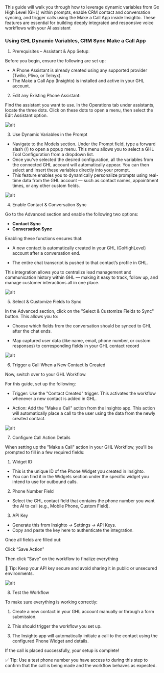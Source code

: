 This guide will walk you through how to leverage dynamic variables from Go High Level (GHL) within prompts, enable CRM contact and conversation syncing, and trigger calls using the Make a Call App inside Insighto. These features are essential for building deeply integrated and responsive voice workflows with your AI assistant

### Using GHL Dynamic Variables, CRM Sync  Make a Call App

1. Prerequisites – Assistant & App Setup:

Before you begin, ensure the following are set up:

- A Phone Assistant is already created using any supported provider (Twilio, Plivo, or Telnyx).
- The Make a Call App (Insighto) is installed and active in your GHL account.

2. Edit any Existing Phone Assistant:

Find the assistant you want to use. In the Operations tab under assistants, locate the three dots. Click on these dots to open a menu, then select the Edit Assistant option.

![alt](images/ghl/2.png)

3. Use Dynamic Variables in the Prompt

- Navigate to the Models section. Under the Prompt field, type a forward slash (/) to open a popup menu. This menu allows you to select a GHL Tool Configuration from a dropdown list.
- Once you've selected the desired configuration, all the variables from the connected GHL account will automatically appear. You can then select and insert these variables directly into your prompt.
- This feature enables you to dynamically personalize prompts using real-time data from the GHL account — such as contact names, appointment times, or any other custom fields.

![alt](images/ghl/3.png)

4. Enable Contact & Conversation Sync


Go to the Advanced section and enable the following two options:

- **Contact Sync**
- **Conversation Sync**

Enabling these functions ensures that:

- A new contact is automatically created in your GHL (GoHighLevel) account after a conversation end.

- The entire chat transcript is pushed to that contact’s profile in GHL.

This integration allows you to centralize lead management and communication history within GHL — making it easy to track, follow up, and manage customer interactions all in one place.

![alt](images/ghl/4.png)

5. Select & Customize Fields to Sync


In the Advanced section, click on the "Select & Customize Fields to Sync" button. This allows you to:

- Choose which fields from the conversation should be synced to GHL after the chat ends.

- Map captured user data (like name, email, phone number, or custom responses) to corresponding fields in your GHL contact record

![alt](images/ghl/5.png)

6. Trigger a Call When a New Contact Is Created

Now, switch over to your GHL Workflow.

For this guide, set up the following:

- Trigger:
Use the "Contact Created" trigger. This activates the workflow whenever a new contact is added in GHL.

- Action:
Add the "Make a Call" action from the Insighto app. This action will automatically place a call to the user using the data from the newly created contact.

![alt](images/ghl/6.png)

7.  Configure Call Action Details

When setting up the "Make a Call" action in your GHL Workflow, you'll be prompted to fill in a few required fields:

1. Widget ID

- This is the unique ID of the Phone Widget you created in Insighto.
- You can find it in the Widgets section under the specific widget you intend to use for outbound calls.

2. Phone Number Field

- Select the GHL contact field that contains the phone number you want the AI to call (e.g., Mobile Phone, Custom Field).

3. API Key

- Generate this from Insighto → Settings → API Keys.
- Copy and paste the key here to authenticate the integration.

Once all fields are filled out:

Click “Save Action”

Then click “Save” on the workflow to finalize everything

🔐 Tip: Keep your API key secure and avoid sharing it in public or unsecured environments.

![alt](images/ghl/7.png)

8. Test the Workflow

To make sure everything is working correctly:

1. Create a new contact in your GHL account manually or through a form submission.

2. This should trigger the workflow you set up.

3. The Insighto app will automatically initiate a call to the contact using the configured Phone Widget and details.

If the call is placed successfully, your setup is complete!

✅ Tip: Use a test phone number you have access to during this step to confirm that the call is being made and the workflow behaves as expected.

